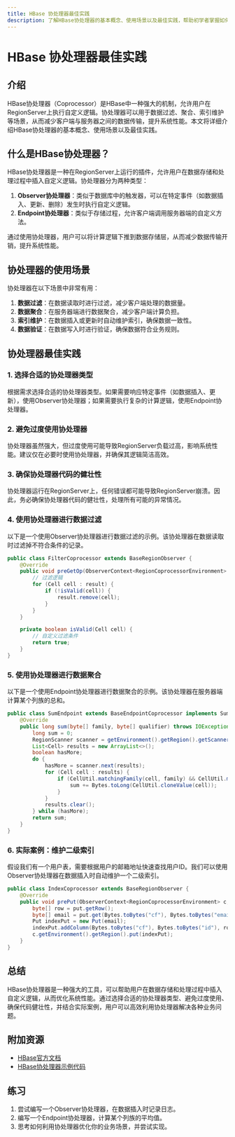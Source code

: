 ```yaml
---
title: HBase 协处理器最佳实践
description: 了解HBase协处理器的基本概念、使用场景以及最佳实践，帮助初学者掌握如何高效利用协处理器优化HBase性能。
---
```


# HBase 协处理器最佳实践

## 介绍

HBase协处理器（Coprocessor）是HBase中一种强大的机制，允许用户在RegionServer上执行自定义逻辑。协处理器可以用于数据过滤、聚合、索引维护等场景，从而减少客户端与服务器之间的数据传输，提升系统性能。本文将详细介绍HBase协处理器的基本概念、使用场景以及最佳实践。

## 什么是HBase协处理器？

HBase协处理器是一种在RegionServer上运行的插件，允许用户在数据存储和处理过程中插入自定义逻辑。协处理器分为两种类型：

1. **Observer协处理器**：类似于数据库中的触发器，可以在特定事件（如数据插入、更新、删除）发生时执行自定义逻辑。
2. **Endpoint协处理器**：类似于存储过程，允许客户端调用服务器端的自定义方法。

通过使用协处理器，用户可以将计算逻辑下推到数据存储层，从而减少数据传输开销，提升系统性能。

## 协处理器的使用场景

协处理器在以下场景中非常有用：

1. **数据过滤**：在数据读取时进行过滤，减少客户端处理的数据量。
2. **数据聚合**：在服务器端进行数据聚合，减少客户端计算负担。
3. **索引维护**：在数据插入或更新时自动维护索引，确保数据一致性。
4. **数据验证**：在数据写入时进行验证，确保数据符合业务规则。

## 协处理器最佳实践

### 1. 选择合适的协处理器类型

根据需求选择合适的协处理器类型。如果需要响应特定事件（如数据插入、更新），使用Observer协处理器；如果需要执行复杂的计算逻辑，使用Endpoint协处理器。

### 2. 避免过度使用协处理器

协处理器虽然强大，但过度使用可能导致RegionServer负载过高，影响系统性能。建议仅在必要时使用协处理器，并确保其逻辑简洁高效。

### 3. 确保协处理器代码的健壮性

协处理器运行在RegionServer上，任何错误都可能导致RegionServer崩溃。因此，务必确保协处理器代码的健壮性，处理所有可能的异常情况。

### 4. 使用协处理器进行数据过滤

以下是一个使用Observer协处理器进行数据过滤的示例。该协处理器在数据读取时过滤掉不符合条件的记录。

```java
public class FilterCoprocessor extends BaseRegionObserver {
    @Override
    public void preGetOp(ObserverContext<RegionCoprocessorEnvironment> c, Get get, List<Cell> result) throws IOException {
        // 过滤逻辑
        for (Cell cell : result) {
            if (!isValid(cell)) {
                result.remove(cell);
            }
        }
    }

    private boolean isValid(Cell cell) {
        // 自定义过滤条件
        return true;
    }
}
```

### 5. 使用协处理器进行数据聚合

以下是一个使用Endpoint协处理器进行数据聚合的示例。该协处理器在服务器端计算某个列族的总和。

```java
public class SumEndpoint extends BaseEndpointCoprocessor implements SumService {
    @Override
    public long sum(byte[] family, byte[] qualifier) throws IOException {
        long sum = 0;
        RegionScanner scanner = getEnvironment().getRegion().getScanner(new Scan());
        List<Cell> results = new ArrayList<>();
        boolean hasMore;
        do {
            hasMore = scanner.next(results);
            for (Cell cell : results) {
                if (CellUtil.matchingFamily(cell, family) && CellUtil.matchingQualifier(cell, qualifier)) {
                    sum += Bytes.toLong(CellUtil.cloneValue(cell));
                }
            }
            results.clear();
        } while (hasMore);
        return sum;
    }
}
```

### 6. 实际案例：维护二级索引

假设我们有一个用户表，需要根据用户的邮箱地址快速查找用户ID。我们可以使用Observer协处理器在数据插入时自动维护一个二级索引。

```java
public class IndexCoprocessor extends BaseRegionObserver {
    @Override
    public void prePut(ObserverContext<RegionCoprocessorEnvironment> c, Put put, WALEdit edit, Durability durability) throws IOException {
        byte[] row = put.getRow();
        byte[] email = put.get(Bytes.toBytes("cf"), Bytes.toBytes("email")).get(0).getValue();
        Put indexPut = new Put(email);
        indexPut.addColumn(Bytes.toBytes("cf"), Bytes.toBytes("id"), row);
        c.getEnvironment().getRegion().put(indexPut);
    }
}
```

## 总结

HBase协处理器是一种强大的工具，可以帮助用户在数据存储和处理过程中插入自定义逻辑，从而优化系统性能。通过选择合适的协处理器类型、避免过度使用、确保代码健壮性，并结合实际案例，用户可以高效利用协处理器解决各种业务问题。

## 附加资源

- [HBase官方文档](https://hbase.apache.org/book.html)
- [HBase协处理器示例代码](https://github.com/apache/hbase/tree/master/hbase-examples/src/main/java/org/apache/hadoop/hbase/coprocessor/example)

## 练习

1. 尝试编写一个Observer协处理器，在数据插入时记录日志。
2. 编写一个Endpoint协处理器，计算某个列族的平均值。
3. 思考如何利用协处理器优化你的业务场景，并尝试实现。
